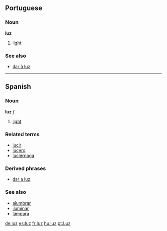 == Portuguese ==
=== Noun ===
'''luz'''

# [[light]]

=== See also ===
*[[dar à luz]]

----

== Spanish ==
=== Noun ===
'''luz''' ''f''

# [[light]]

===Related terms===
*[[lucir]]
*[[lucero]]
*[[luciérnaga]]

=== Derived phrases ===
*[[dar a luz]]

===See also===
*[[alumbrar]]
*[[iluminar]]
*[[lámpara]]

[[de:luz]]
[[es:luz]]
[[fr:luz]]
[[hu:luz]]
[[pt:Luz]]
